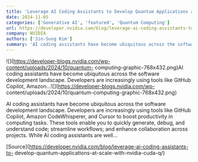 ```yaml
---
title: 'Leverage AI Coding Assistants to Develop Quantum Applications at Scale with NVIDIA CUDA-Q'
date: 2024-11-05
categories: ['Generative AI', 'featured', 'Quantum Computing']
url: https://developer.nvidia.com/blog/leverage-ai-coding-assistants-to-develop-quantum-applications-at-scale-with-nvidia-cuda-q/
company: NVIDIA
authors: ['Jin-Sung Kim']
summary: 'AI coding assistants have become ubiquitous across the software development landscape. Developers are increasingly using tools like GitHub Copilot, Amazon...'
---
```



![](https://developer-blogs.nvidia.com/wp-content/uploads/2024/10/quantum-
computing-graphic-768x432.png)AI coding assistants have become ubiquitous
across the software development landscape. Developers are increasingly using
tools like GitHub Copilot, Amazon...![](https://developer-blogs.nvidia.com/wp-
content/uploads/2024/10/quantum-computing-graphic-768x432.png)

AI coding assistants have become ubiquitous across the software development
landscape. Developers are increasingly using tools like GitHub Copilot, Amazon
CodeWhisperer, and Cursor to boost productivity in computing tasks. These
tools enable you to quickly generate, debug, and understand code; streamline
workflows; and enhance collaboration across projects. While AI coding
assistants are well…

[Source](https://developer.nvidia.com/blog/leverage-ai-coding-assistants-to-
develop-quantum-applications-at-scale-with-nvidia-cuda-q/)

